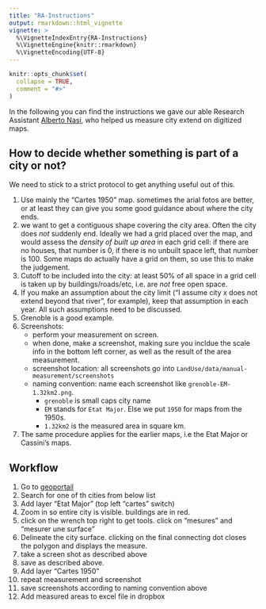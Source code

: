 ```yaml
---
title: "RA-Instructions"
output: rmarkdown::html_vignette
vignette: >
  %\VignetteIndexEntry{RA-Instructions}
  %\VignetteEngine{knitr::rmarkdown}
  %\VignetteEncoding{UTF-8}
---
```


```r
knitr::opts_chunk$set(
  collapse = TRUE,
  comment = "#>"
)
```


In the following you can find the instructions we gave our able Research Assistant [Alberto Nasi](https://sites.google.com/view/albertonasi/home?authuser=0), who helped us measure city extend on digitized maps.


## How to decide whether something is part of a city or not?

We need to stick to a strict protocol to get anything useful out of this. 

1. Use mainly the "Cartes 1950" map. sometimes the arial fotos are better, or at least they can give you some good guidance about where the city ends.
1. we want to get a contiguous shape covering the city area. Often the city does *not* suddenly end. Ideally we had a grid placed over the map, and would assess the *density of built up area* in each grid cell: if there are no houses, that number is 0, if there is no unbuilt space left, that number is 100. Some maps do actually have a grid on them, so use this to make the judgement. 
1. Cutoff to be included into the city: at least 50% of all space in a grid cell is taken up by buildings/roads/etc, i.e. are *not* free open space.
1. If you make an assumption about the city limit ("I assume city x does not extend beyond that river", for example), keep that assumption in each year. All such assumptions need to be discussed.
1. Grenoble is a good example.
1. Screenshots: 
    * perform your measurement on screen. 
    * when done, make a screenshot, making sure you incldue the scale info in the bottom left corner, as well as the result of the area measurement.
    * screenshot location: all screenshots go into `LandUse/data/manual-measurement/screenshots`
    * naming convention: name each screenshot like `grenoble-EM-1.32km2.png`. 
        * `grenoble` is small caps city name
        * `EM` stands for `Etat Major`. Else we put `1950` for maps from the 1950s.
        * `1.32km2` is the measured area in square km.
1. The same procedure applies for the earlier maps, i.e the Etat Major or Cassini's maps.

## Workflow

1. Go to [geoportail](https://www.geoportail.gouv.fr/donnees/cartes-1950)
1. Search for one of th cities from below list
1. Add layer "Etat Major" (top left "cartes" switch)
1. Zoom in so entire city is visible. buildings are in red. 
1. click on the wrench top right to get tools. click on "mesures" and "mesurer une surface"
1. Delineate the city surface. clicking on the final connecting dot closes the polygon and displays the measure.
1. take a screen shot as described above
1. save as described above.
1. Add layer "Cartes 1950"
1. repeat measurement and screenshot
1. save screenshots according to naming convention above
1. Add measured areas to excel file in dropbox
